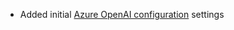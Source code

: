 - Added initial [Azure OpenAI configuration](/docs/configuration/librechat_yaml/object_structure/azure_openai) settings